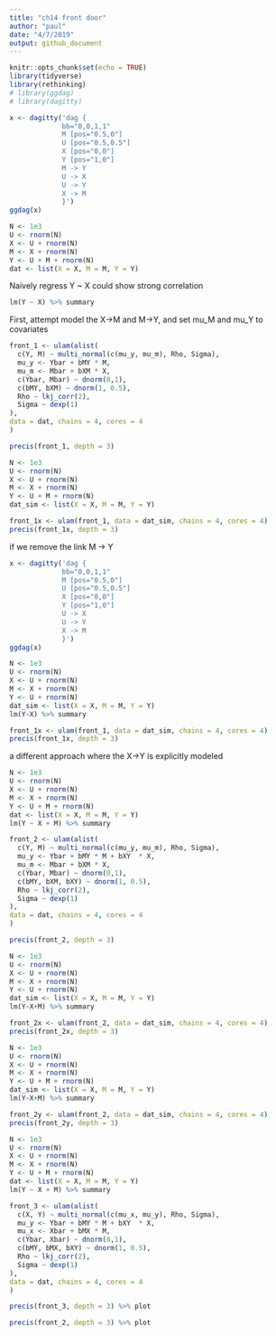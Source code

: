 ```yaml
---
title: "ch14 front door"
author: "paul"
date: "4/7/2019"
output: github_document
---
```


```r
knitr::opts_chunk$set(echo = TRUE)
library(tidyverse)
library(rethinking)
# library(ggdag)
# library(dagitty)
```
```r
x <- dagitty('dag {
             bb="0,0,1,1"
             M [pos="0.5,0"]
             U [pos="0.5,0.5"]
             X [pos="0,0"]
             Y [pos="1,0"]
             M -> Y
             U -> X
             U -> Y
             X -> M
             }')
ggdag(x)
```

```r
N <- 1e3
U <- rnorm(N)
X <- U + rnorm(N)
M <- X + rnorm(N)
Y <- U + M + rnorm(N)
dat <- list(X = X, M = M, Y = Y)
```

Naively regress Y ~ X could show strong correlation
```r
lm(Y ~ X) %>% summary
```


First, attempt model the X->M and M->Y, and set mu_M and mu_Y to covariates
```r

front_1 <- ulam(alist(
  c(Y, M) ~ multi_normal(c(mu_y, mu_m), Rho, Sigma),
  mu_y <- Ybar + bMY * M,
  mu_m <- Mbar + bXM * X,
  c(Ybar, Mbar) ~ dnorm(0,1),
  c(bMY, bXM) ~ dnorm(1, 0.5),
  Rho ~ lkj_corr(2),
  Sigma ~ dexp(1)   
),
data = dat, chains = 4, cores = 4
)

```
```r
precis(front_1, depth = 3)
```
```r
N <- 1e3
U <- rnorm(N)
X <- U + rnorm(N)
M <- X + rnorm(N)
Y <- U + M + rnorm(N)
dat_sim <- list(X = X, M = M, Y = Y)

front_1x <- ulam(front_1, data = dat_sim, chains = 4, cores = 4)
precis(front_1x, depth = 3)
```

if we remove the link M -> Y

```r
x <- dagitty('dag {
             bb="0,0,1,1"
             M [pos="0.5,0"]
             U [pos="0.5,0.5"]
             X [pos="0,0"]
             Y [pos="1,0"]
             U -> X
             U -> Y
             X -> M
             }')
ggdag(x)
```
```r
N <- 1e3
U <- rnorm(N)
X <- U + rnorm(N)
M <- X + rnorm(N)
Y <- U + rnorm(N)
dat_sim <- list(X = X, M = M, Y = Y)
lm(Y~X) %>% summary

front_1x <- ulam(front_1, data = dat_sim, chains = 4, cores = 4)
precis(front_1x, depth = 3)
```
a different approach where the X->Y is explicitly modeled
```r
N <- 1e3
U <- rnorm(N)
X <- U + rnorm(N)
M <- X + rnorm(N)
Y <- U + M + rnorm(N)
dat <- list(X = X, M = M, Y = Y)
lm(Y ~ X + M) %>% summary
```


```r
front_2 <- ulam(alist(
  c(Y, M) ~ multi_normal(c(mu_y, mu_m), Rho, Sigma),
  mu_y <- Ybar + bMY * M + bXY  * X,
  mu_m <- Mbar + bXM * X,
  c(Ybar, Mbar) ~ dnorm(0,1),
  c(bMY, bXM, bXY) ~ dnorm(1, 0.5),
  Rho ~ lkj_corr(2),
  Sigma ~ dexp(1)   
),
data = dat, chains = 4, cores = 4
)
```
```r
precis(front_2, depth = 3)
```

```r
N <- 1e3
U <- rnorm(N)
X <- U + rnorm(N)
M <- X + rnorm(N)
Y <- U + rnorm(N)
dat_sim <- list(X = X, M = M, Y = Y)
lm(Y~X+M) %>% summary

front_2x <- ulam(front_2, data = dat_sim, chains = 4, cores = 4)
precis(front_2x, depth = 3)
```
```r
N <- 1e3
U <- rnorm(N)
X <- U + rnorm(N)
M <- X + rnorm(N)
Y <- U + M + rnorm(N)
dat_sim <- list(X = X, M = M, Y = Y)
lm(Y~X+M) %>% summary

front_2y <- ulam(front_2, data = dat_sim, chains = 4, cores = 4)
precis(front_2y, depth = 3)
```
```r
N <- 1e3
U <- rnorm(N)
X <- U + rnorm(N)
M <- X + rnorm(N)
Y <- U + M + rnorm(N)
dat <- list(X = X, M = M, Y = Y)
lm(Y ~ X + M) %>% summary
```
```r
front_3 <- ulam(alist(
  c(X, Y) ~ multi_normal(c(mu_x, mu_y), Rho, Sigma),
  mu_y <- Ybar + bMY * M + bXY  * X,
  mu_x <- Xbar + bMX * M,
  c(Ybar, Xbar) ~ dnorm(0,1),
  c(bMY, bMX, bXY) ~ dnorm(1, 0.5),
  Rho ~ lkj_corr(2),
  Sigma ~ dexp(1)   
),
data = dat, chains = 4, cores = 4
)
```
```r
precis(front_3, depth = 3) %>% plot
```
```r
precis(front_2, depth = 3) %>% plot
```

